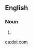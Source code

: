 ==English==

===Noun===
{{en-noun|head=[[dot]] [[com]]}}

# {{alternative spelling of|dot-com|lang=en}}

[[ca:dot com]]